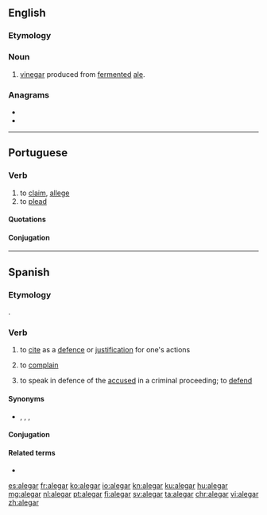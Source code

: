 ==English==

===Etymology===
{{blend|en|ale|vinegar}}

===Noun===
{{en-noun|-}}

# [[vinegar]] produced from [[ferment]]ed [[ale]].

===Anagrams===
* {{l|en|aglare}}
* {{l|en|laager}}

----

==Portuguese==

===Verb===
{{pt-verb|ale|gar}}

# to [[claim]], [[allege]]
# to [[plead]]

====Quotations====
{{seeCites|lang=pt}}

====Conjugation====
{{pt-conj|ale|gar}}

----

==Spanish==

===Etymology===
{{etyl|la|es}} {{m|la|allegare}}.

===Verb===
{{es-verb|aleg|ar|pret=alegué}}

# {{label|es|transitive}} to [[cite]] as a [[defence]] or [[justification]] for one's actions
# {{label|es|intransitive}} to [[complain]]
# {{label|es|intransitive|legal}} to speak in defence of the [[accused]] in a criminal proceeding; to [[defend]]

====Synonyms====
* {{sense|to complain}} {{l|es|lamentar}}, {{l|es|protestar}}, {{l|es|quejar|quejarse}}, {{l|es|reclamar}}

====Conjugation====
{{es-conj-gar|ale}}

====Related terms====
* {{l|es|alegación}}

[[es:alegar]]
[[fr:alegar]]
[[ko:alegar]]
[[io:alegar]]
[[kn:alegar]]
[[ku:alegar]]
[[hu:alegar]]
[[mg:alegar]]
[[nl:alegar]]
[[pt:alegar]]
[[fi:alegar]]
[[sv:alegar]]
[[ta:alegar]]
[[chr:alegar]]
[[vi:alegar]]
[[zh:alegar]]
